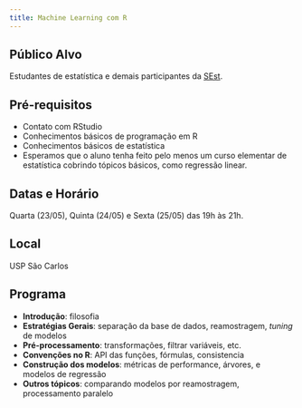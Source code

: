 ```yaml
---
title: Machine Learning com R
---
```


## Público Alvo

Estudantes de estatística e demais participantes da [SEst](https://www.facebook.com/SemanaDaEstatistica/).


## Pré-requisitos

- Contato com RStudio
- Conhecimentos básicos de programação em R
- Conhecimentos básicos de estatística
- Esperamos que o aluno tenha feito pelo menos um curso elementar de estatística cobrindo tópicos básicos, como regressão linear.


## Datas e Horário

Quarta (23/05), Quinta (24/05) e Sexta (25/05) das 19h às 21h.

## Local

USP São Carlos

## Programa

- **Introdução**: filosofia
- **Estratégias Gerais**: separação da base de dados, reamostragem, *tuning* de modelos
- **Pré-processamento**: transformações, filtrar variáveis, etc.
- **Convenções no R**: API das funções, fórmulas, consistencia
- **Construção dos modelos**: métricas de performance, árvores, e modelos de regressão
- **Outros tópicos**: comparando modelos por reamostragem, processamento paralelo

